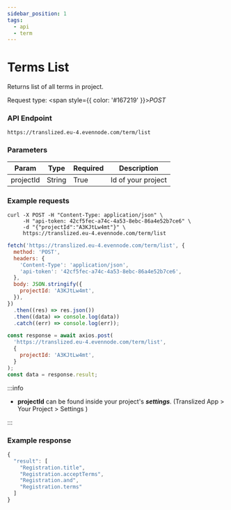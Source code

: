 ```yaml
---
sidebar_position: 1
tags:
  - api
  - term
---
```



# Terms List

Returns list of all terms in project.

Request type: <span style={{ color: '#167219' }}>_POST_</span>

### API Endpoint

```url
https://translized.eu-4.evennode.com/term/list
```

### Parameters

| Param     | Type   | Required | Description        |
| --------- | ------ | -------- | ------------------ |
| projectId | String | True     | Id of your project |

### Example requests

<Tabs className="api-tabs">
<TabItem value="cURL" label="cURL">

```curl
curl -X POST -H "Content-Type: application/json" \
     -H "api-token: 42cf5fec-a74c-4a53-8ebc-86a4e52b7ce6" \
     -d "{"projectId":"A3KJtLw4mt"}" \
     https://translized.eu-4.evennode.com/term/list
```

</TabItem>
<TabItem value="js-fetch" label="Javascript Fetch">

```js
fetch('https://translized.eu-4.evennode.com/term/list', {
  method: 'POST',
  headers: {
    'Content-Type': 'application/json',
    'api-token': '42cf5fec-a74c-4a53-8ebc-86a4e52b7ce6',
  },
  body: JSON.stringify({
    projectId: 'A3KJtLw4mt',
  }),
})
  .then((res) => res.json())
  .then((data) => console.log(data))
  .catch((err) => console.log(err));
```

  </TabItem>
  <TabItem value="js-axios" label="Javascript Axios">

```js
const response = await axios.post(
  'https://translized.eu-4.evennode.com/term/list',
  {
    projectId: 'A3KJtLw4mt',
  }
);
const data = response.result;
```

  </TabItem>
</Tabs>

:::info

- **projectId** can be found inside your project's **_settings_**. (Translized App > Your Project > Settings )

:::

### Example response

```js
{
  "result": [
    "Registration.title",
    "Registration.acceptTerms",
    "Registration.and",
    "Registration.terms"
  ]
}
```
